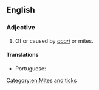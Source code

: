 ==English==

===Adjective===
{{en-adj|-}}

# {{lb|en|medicine}} Of or caused by ''[[acarus|acari]]'' or mites.
#: {{ux|en|'''Acarine''' diseases.}}

====Translations====
{{trans-top|relating to or caused by acari}}
* Portuguese: {{t|pt|acarino}}
{{trans-mid}}
{{trans-bottom}}

[[Category:en:Mites and ticks]]